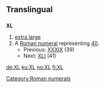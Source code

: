 ==Translingual==

==={{abbreviation}}===
'''XL'''

# [[extra large]]
# A [[Roman numeral]] representing [[forty|40]].
#*Previous: [[XXXIX]] (39)
#*Next: [[XLI]] (41)

[[Category:Roman numerals]]

[[de:XL]]
[[ku:XL]]
[[no:XL]]
[[fi:XL]]